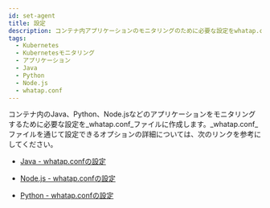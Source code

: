 ```yaml
---
id: set-agent
title: 設定
description: コンテナ内アプリケーションのモニタリングのために必要な設定をwhatap.confファイルに作成します。設定できるオプションについて案内します。
tags:
  - Kubernetes
  - Kubernetesモニタリング
  - アプリケーション
  - Java
  - Python
  - Node.js
  - whatap.conf
---
```


コンテナ内のJava、Python、Node.jsなどのアプリケーションをモニタリングするために必要な設定を_whatap.conf_ファイルに作成します。_whatap.conf_ファイルを通じて設定できるオプションの詳細については、次のリンクを参考にしてください。

-   [Java - whatap.confの設定](../java/set-agent)

-   [Node.js - whatap.confの設定](../nodejs/set-agent)

-   [Python - whatap.confの設定](../python/set-agent)
